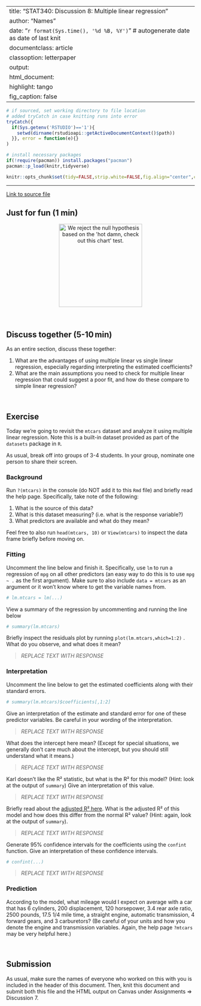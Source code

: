 
---
title:  "STAT340: Discussion 8: Multiple linear regression"
author: "Names"
date:   "`r format(Sys.time(), '%d %B, %Y')`" # autogenerate date as date of last knit
documentclass: article
classoption: letterpaper
output:
  html_document:
    highlight: tango
    fig_caption: false
---

```r
# if sourced, set working directory to file location
# added tryCatch in case knitting runs into error
tryCatch({
  if(Sys.getenv('RSTUDIO')=='1'){
    setwd(dirname(rstudioapi::getActiveDocumentContext()$path))
  }}, error = function(e){}
)

# install necessary packages
if(!require(pacman)) install.packages("pacman")
pacman::p_load(knitr,tidyverse)

knitr::opts_chunk$set(tidy=FALSE,strip.white=FALSE,fig.align="center",comment=" #")
```

---

<style>
a:link {
  text-decoration: underline;
}
</style>

[Link to source file](ds08.Rmd)



## Just for fun (1 min)

<center><a href="https://xkcd.com/2400/"><img id="comic" src="https://imgs.xkcd.com/comics/statistics.png" title="We reject the null hypothesis based on the 'hot damn, check out this chart' test." style="width:222px;"></a></center>

<br/>



## Discuss together (5-10 min)

As an entire section, discuss these together:

1. What are the advantages of using multiple linear vs single linear regression, especially regarding interpreting the estimated coefficients?
2. What are the main assumptions you need to check for multiple linear regression that could suggest a poor fit, and how do these compare to simple linear regression?

<br/>



## Exercise

Today we're going to revisit the `mtcars` dataset and analyze it using multiple linear regression. Note this is a built-in dataset provided as part of the `datasets` package in `R`.

As usual, break off into groups of 3-4 students. In your group, nominate one person to share their screen.



### Background

Run `?(mtcars)` in the console (do NOT add it to this `Rmd` file) and briefly read the help page. Specifically, take note of the following:

1. What is the source of this data?
2. What is this dataset measuring? (i.e. what is the response variable?)
3. What predictors are available and what do they mean?

Feel free to also run `head(mtcars, 10)` or `View(mtcars)` to inspect the data frame briefly before moving on.



### Fitting

Uncomment the line below and finish it. Specifically, use `lm` to run a regression of `mpg` on all other predictors (an easy way to do this is to use `mpg ~ .` as the first argument). Make sure to also include `data = mtcars` as an argument or it won't know where to get the variable names from.

```r
# lm.mtcars = lm(...)
```

View a summary of the regression by uncommenting and running the line below

```r
# summary(lm.mtcars)
```


Briefly inspect the residuals plot by running `plot(lm.mtcars,which=1:2)` . What do you observe, and what does it mean?

> _REPLACE TEXT WITH RESPONSE_



### Interpretation

Uncomment the line below to get the estimated coefficients along with their standard errors.

```r
# summary(lm.mtcars)$coefficients[,1:2]
```

Give an interpretation of the estimate and standard error for one of these predictor variables. Be careful in your wording of the interpretation.

> _REPLACE TEXT WITH RESPONSE_

What does the intercept here mean? (Except for special situations, we generally don't care much about the intercept, but you should still understand what it means.)

> _REPLACE TEXT WITH RESPONSE_

Karl doesn't like the R² statistic, but what is the R² for this model? (Hint: look at the output of `summary`) Give an interpretation of this value.

> _REPLACE TEXT WITH RESPONSE_

Briefly read about the [adjusted R² here](https://www.statisticshowto.com/probability-and-statistics/statistics-definitions/adjusted-r2/). What is the adjusted R² of this model and how does this differ from the normal R² value? (Hint: again, look at the output of `summary`).

> _REPLACE TEXT WITH RESPONSE_

Generate $95\%$ confidence intervals for the coefficients using the `confint` function. Give an interpretation of these confidence intervals.

```r
# confint(...)
```

> _REPLACE TEXT WITH RESPONSE_



### Prediction

According to the model, what mileage would I expect on average with a car that has 6 cylinders, 200 displacement, 120 horsepower, 3.4 rear axle ratio, 2500 pounds, 17.5 1/4 mile time, a straight engine, automatic transmission, 4 forward gears, and 3 carburetors? (Be careful of your units and how you denote the engine and transmission variables. Again, the help page `?mtcars` may be very helpful here.)

<br/>



## Submission

As usual, make sure the names of everyone who worked on this with you is included in the header of this document. Then, knit this document and submit both this file and the HTML output on Canvas under Assignments ⇒ Discussion 7.

